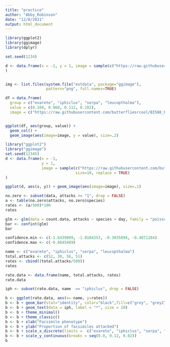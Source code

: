 ```yaml
---
title: "practice"
author: "Abby_Robinson"
date: "12/8/2021"
output: html_document
---
```


```r
library(ggplot2)
library(ggimage)
library(dplyr)

set.seed(1234)

d <- data.frame(x = -1, y = 1, image = sample(c("https://raw.githubusercontent.com/butterfliesrcool/BI588_Replication_Assignment/main/iphiclus.png"), size=10, replace = TRUE)
)


img <- list.files(system.file("extdata", package="ggimage"),
                  pattern="png", full.names=TRUE)
```

```r
df = data.frame(
  group = c("evarete", "iphiclus", "serpa", "leucopthalma"),
  value = c(0.104, 0.060, 0.112, 0.102),
  image = c("https://raw.githubusercontent.com/butterfliesrcool/BI588_Replication_Assignment/main/evarete.jpeg", "https://raw.githubusercontent.com/butterfliesrcool/BI588_Replication_Assignment/main/iphiclus.jpeg", "https://raw.githubusercontent.com/butterfliesrcool/BI588_Replication_Assignment/main/serpa.png", "https://raw.githubusercontent.com/butterfliesrcool/BI588_Replication_Assignment/main/leucopthalma.jpeg") )


ggplot(df, aes(group, value)) + 
  geom_col() + 
  geom_image(aes(image=image, y = value), size=.2)
```


```r
library("ggplot2")
library("ggimage")
set.seed(12345)
d <- data.frame(x = -1,
                y = 1,
                image = sample(c("https://raw.githubusercontent.com/butterfliesrcool/BI588_Replication_Assignment/main/iphiclus.png"),
                               size=10, replace = TRUE)
)

ggplot(d, aes(x, y)) + geom_image(aes(image=image), size=.1)
```

```r
no.zero <- subset(data, attacks >= "1", drop = FALSE)
a <- table(no.zero$attacks, no.zero$species)
rates <- (a/500)*100
rates
```

```r
glm <- glm(data = count.data, attacks ~ species + day, family = "poisson")
bar <- confint(glm)
bar

confidence.min <- c(-1.6439809, -1.0104353, -0.3035894, -0.4071284)
confidence.max <- c(-0.8645489)
```

```r
name <- c("evarete", "iphiclus", "serpa", "leucopthalma") 
total.attacks <- c(52, 30, 56, 51) 
rates <- cbind((total.attacks/500))
rates

rate.data <- data.frame(name, total.attacks, rates)
rate.data
```

```r
iph <- subset(rate.data, name  == "iphiclus", drop = FALSE)

b <- ggplot(rate.data, aes(x= name, y=rates)) 
b <- b + geom_bar(stat="identity", color="black",fill=c("grey", "grey27", "grey", "grey"))
b <- b + geom_text(data = iph, label = "*", size = 20)
b <- b + theme_minimal()
b <- b + theme_classic()
b <- b + xlab("Facsimile phenotype")
b <- b + ylab("Proportion of facsimiles attacked")
b <- b + scale_x_discrete(limits =  c("evarete", "iphiclus", "serpa", "leucopthalma"), labels = c("evarete" = "Junonia (control)","iphiclus" = "A. iphiclus", "serpa" = "A. serpa",  "leucopthalma" = "A. leucopthalma") )
b <- b + scale_y_continuous(breaks = seq(0.0, 0.12, 0.02))
b

```
